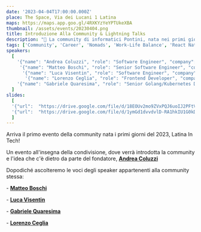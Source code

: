 ```yaml
---
date: '2023-04-04T17:00:00.000Z'
place: The Space, Via dei Lucani 1 Latina
maps: https://maps.app.goo.gl/4RXKYzYeYPTUkeXBA
thumbnail: /assets/events/20230404.png
title: Introduzione Alla Community & Lightning Talks
description: "🏁 La community di informatici Pontini, nata nei primi giorni del 2023, finalmente esce allo scoperto, con il primo evento ufficiale!<br />Dopo un'introduzione Alla Community, seguiranno dei Lightning talks dei membri della community!"
tags: ['Community', 'Career', 'Nomads', 'Work-Life Balance', 'React Native', 'Go', 'Kubernetes']
speakers: 
  [
    '{"name": "Andrea Coluzzi", "role": "Software Engineer", "company": "Klarna", "thumbnail": "/assets/speakers/coluzzi.jpeg", "linkedinUrl": "https://www.linkedin.com/in/andrea-coluzzi/"}',
     '{"name": "Matteo Boschi", "role": "Senior Software Engineer", "company": "Heritage Holdings", "thumbnail": "/assets/speakers/boschi.jpeg", "linkedinUrl": "https://www.linkedin.com/in/matteo-boschi/"}',
      '{"name": "Luca Visentin", "role": "Software Engineer", "company": "Casavo", "thumbnail": "/assets/speakers/lvisentin.mod.png", "linkedinUrl": "https://www.linkedin.com/in/visentin-luca/"}',
       '{"name": "Lorenzo Ceglia", "role": "Frontend Developer", "company": "Accenture Italia", "thumbnail": "/assets/speakers/ceglia.jpeg", "linkedinUrl": "https://www.linkedin.com/in/lorenzo-ceglia/"}',
    '{"name": "Gabriele Quaresima", "role": "Senior Golang/Kubernetes Developer", "company": "EDB", "thumbnail": "/assets/speakers/quaresima.jpeg", "linkedinUrl": "https://www.linkedin.com/in/gabriele-quaresima/"}'
  ]
slides: 
  [
  '{"url":  "https://drive.google.com/file/d/18EOUv2mo9ZVxPQJ6uoIJ2PFtV8Rz9sTL/view", "speakerName": "Andrea Coluzzi", "title": "Introduzione Alla Community"}',
  '{"url":  "https://drive.google.com/file/d/1ymGd1dvvdvlD-RA1hkIU1G0kD0hU7r6G/view?usp=drive_link", "speakerName": "Luca Visentin", "title": "Nomadi Digitali - Chi Sono?"}'
  ]
---
```


Arriva il primo evento della community nata i primi giorni del 2023, Latina In Tech!


Un evento all'insegna della condivisione, dove verrà introdotta la community e l'idea che c'è dietro da parte del fondatore, **[Andrea Coluzzi](https://www.coluzziandrea.com/)**

Dopodiché ascolteremo le voci degli speaker appartenenti alla community stessa:


 \- **[Matteo Boschi](https://www.linkedin.com/in/matteo-boschi/)** 
 
 \- **[Luca Visentin](https://www.linkedin.com/in/visentin-luca/)** 

 \- **[Gabriele Quaresima](https://www.linkedin.com/in/gabriele-quaresima/)** 

 \- **[Lorenzo Ceglia](https://www.linkedin.com/in/lorenzo-ceglia/)** 